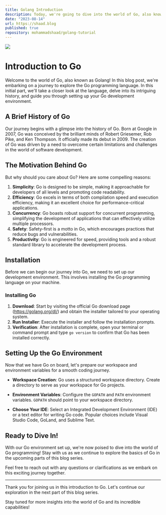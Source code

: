 ```yaml
---
title: Golang Introduction
description: Today, we're going to dive into the world of Go, also known as Golang. In this first part, we'll get an overview of the language, understand its history, and set up the Go environment.
date: "2023-08-14"
url: https://shaad.blog
published: true
repository: mohammadshaad/golang-tutorial
---
```



[![](/golang-introduction.png)](https://shaad.blog)

# Introduction to Go

Welcome to the world of Go, also known as Golang! In this blog post, we're embarking on a journey to explore the Go programming language. In this initial part, we'll take a closer look at the language, delve into its intriguing history, and guide you through setting up your Go development environment.

## A Brief History of Go

Our journey begins with a glimpse into the history of Go. Born at Google in 2007, Go was conceived by the brilliant minds of Robert Griesemer, Rob Pike, and Ken Thompson. It officially made its debut in 2009. The creation of Go was driven by a need to overcome certain limitations and challenges in the world of software development.

## The Motivation Behind Go

But why should you care about Go? Here are some compelling reasons:

1. **Simplicity**: Go is designed to be simple, making it approachable for developers of all levels and promoting code readability.
2. **Efficiency**: Go excels in terms of both compilation speed and execution efficiency, making it an excellent choice for performance-critical applications.
3. **Concurrency**: Go boasts robust support for concurrent programming, simplifying the development of applications that can effectively utilize multiple processors.
4. **Safety**: Safety-first is a motto in Go, which encourages practices that reduce bugs and vulnerabilities.
5. **Productivity**: Go is engineered for speed, providing tools and a robust standard library to accelerate the development process.

## Installation

Before we can begin our journey into Go, we need to set up our development environment. This involves installing the Go programming language on your machine.

### Installing Go

1. **Download**: Start by visiting the official Go download page (https://golang.org/dl/) and obtain the installer tailored to your operating system.
2. **Run Installer**: Execute the installer and follow the installation prompts.
3. **Verification**: After installation is complete, open your terminal or command prompt and type `go version` to confirm that Go has been installed correctly.

## Setting Up the Go Environment

Now that we have Go on board, let's prepare our workspace and environment variables for a smooth coding journey.

- **Workspace Creation**: Go uses a structured workspace directory. Create a directory to serve as your workspace for Go projects.

- **Environment Variables**: Configure the `GOPATH` and `PATH` environment variables. `GOPATH` should point to your workspace directory.

- **Choose Your IDE**: Select an Integrated Development Environment (IDE) or a text editor for writing Go code. Popular choices include Visual Studio Code, GoLand, and Sublime Text.

## Ready to Dive In!

With our Go environment set up, we're now poised to dive into the world of Go programming! Stay with us as we continue to explore the basics of Go in the upcoming parts of this blog series.

Feel free to reach out with any questions or clarifications as we embark on this exciting journey together.

---

Thank you for joining us in this introduction to Go. Let's continue our exploration in the next part of this blog series.

Stay tuned for more insights into the world of Go and its incredible capabilities!